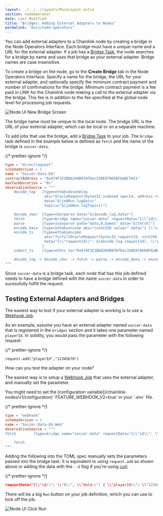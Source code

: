 ```yaml
---
layout: ../../../layouts/MainLayout.astro
section: nodeOperator
date: Last Modified
title: "Bridges: Adding External Adapters to Nodes"
permalink: "docs/node-operators"
---
```



You can add external adapters to a Chainlink node by creating a bridge in the Node Operators Interface. Each bridge must have a unique name and a URL for the external adapter. If a job has a [Bridge Task](/chainlink-nodes/oracle-jobs/all-tasks/#bridge-task), the node searches for a bridge by name and uses that bridge as your external adapter. Bridge names are case insensitive.

To create a bridge on the node, go to the **Create Bridge** tab in the Node Operators Interface. Specify a name for the bridge, the URL for your external adapter, and optionally specify the minimum contract payment and number of confirmations for the bridge. Minimum contract payment is a fee paid in LINK for the Chainlink node making a call to the external adapter via the bridge. This fee is in addition to the fee specified at the global node level for processing job requests.

![Node UI New Bridge Screen](/files/ea-new-bridge.png)

The bridge name must be unique to the local node. The bridge URL is the URL of your external adapter, which can be local or on a separate machine.

To add jobs that use the bridge, add a [Bridge Task](/chainlink-nodes/oracle-jobs/all-tasks/#bridge-task) to your job. The `bridge` task defined in the example below is defined as `fetch` and the name of the bridge is `soccer-data`.

{/* prettier-ignore */}
```toml
type = "directrequest"
schemaVersion = 1
name = "Soccer-Data-EA"
contractAddress = "0xA74F1E1Bb6204B9397Dac33AE970E68F8aBC7651"
maxTaskDuration = "0s"
observationSource = """
    decode_log   [type=ethabidecodelog
                  abi="OracleRequest(bytes32 indexed specId, address requester, bytes32 requestId, uint256 payment, address callbackAddr, bytes4 callbackFunctionId, uint256 cancelExpiration, uint256 dataVersion, bytes data)"
                  data="$(jobRun.logData)"
                  topics="$(jobRun.logTopics)"]

    decode_cbor  [type=cborparse data="$(decode_log.data)"]
    fetch        [type=bridge name="soccer-data" requestData="{\\"id\\": $(jobSpec.externalJobID), \\"data\\": { \\"playerId\\": $(decode_cbor.playerId)}}"]
    parse        [type=jsonparse path="data,0,Games" data="$(fetch)"]
    encode_data  [type=ethabiencode abi="(uint256 value)" data="{ \\"value\\": $(parse) }"]
    encode_tx    [type=ethabiencode
                  abi="fulfillOracleRequest(bytes32 requestId, uint256 payment, address callbackAddress, bytes4 callbackFunctionId, uint256 expiration, bytes32 data)"
                  data="{\\"requestId\\": $(decode_log.requestId), \\"payment\\": $(decode_log.payment), \\"callbackAddress\\": $(decode_log.callbackAddr), \\"callbackFunctionId\\": $(decode_log.callbackFunctionId), \\"expiration\\": $(decode_log.cancelExpiration), \\"data\\": $(encode_data)}"
                 ]
    submit_tx    [type=ethtx to="0xA74F1E1Bb6204B9397Dac33AE970E68F8aBC7651" data="$(encode_tx)"]

    decode_log -> decode_cbor -> fetch -> parse -> encode_data -> encode_tx -> submit_tx
"""
```

Since `soccer-data` is a bridge task, each node that has this job defined needs to have a bridge defined with the name `soccer-data` in order to sucessfully fulfill the request.

## Testing External Adapters and Bridges

The easiest way to test if your external adapter is working is to use a [Webhook Job](/chainlink-nodes/oracle-jobs/all-jobs/#webhook-jobs).

As an example, assume you have an external adapter named `soccer-data` that is registered in the `bridges` section and it takes one parameter named `playerId`. In solidity, you would pass the parameter with the following request:

{/* prettier-ignore */}
```solidity
request.add("playerId","12345678")
```

How can you test the adapter on your node?

The easiest way is to setup a [Webhook Job](/chainlink-nodes/oracle-jobs/all-jobs/#webhook-jobs) that uses the external adapter, and manually set the parameter.

<Aside type="note">
  You might need to set the [configuration variable](/chainlink-nodes/v1/configuration) `FEATURE_WEBHOOK_V2=true` in
  your `.env` file.
</Aside>

{/* prettier-ignore */}
```toml
type = "webhook"
schemaVersion = 1
name = "Soccer-Data-EA-Web"
observationSource = """
fetch        [type=bridge name="soccer-data" requestData="{\\"id\\": \\"0\\", \\"data\\": { \\"playerId\\": \\"12345678\\"}}"]

    fetch
"""
```

Adding the following into the TOML spec manually sets the parameters passed into the bridge task. It is equivalent to using `request.add` as shown above or adding the data with the `--d` flag if you're using [curl](https://curl.se/).

{/* prettier-ignore */}
```json
requestData="{\\"id\\": \\"0\\", \\"data\\": { \\"playerId\\": \\"12345678\\"}}"
```

There will be a big `Run` button on your job definition, which you can use to kick off the job.

![Node UI Click Run](/files/webhook-run.png)

